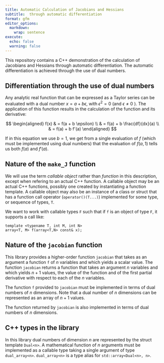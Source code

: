 ```yaml
---
title: Automatic Calculation of Jacobians and Hessians
subtitle:  through automatic differentiation
format: gfm
editor_options:
  markdown:
    wrap: sentence
execute:
  echo: false
  warning: false
---  
```


This repository contains a C++ demonstration of the calculation of Jacobians and Hessians through automatic differentiation.
The automatic differentiation is achieved through the use of dual numbers.

## Differentiation through the use of dual numbers

Any analytic real function that can be expressed as a Taylor series can be evaluated with a dual number $x = a + b \epsilon$, with $\epsilon^2 = 0$ (and $\epsilon \ne 0$ ).
The application of this function results in the calculation of the function and its derivative:

$$
\begin{aligned}
f(x) & = f(a + b \epsilon) \\
     & = f(a) + b \frac{df}{dx}(a) \\
     & = f(a) + b f'(a)
\end{aligned}
$$

If in this equation we use $b=1$, we get from a single evaluation of $f$ (which must be implemented using dual numbers) that the evaluation of $f(a,1)$ tells us both $f(a)$ and $f'(a)$.

## Nature of the `make_J` function

We will use the term *callable object* rather than *function* in this description, except when refering to an actual C++ function.
A callable object may be an actual C++ functions, possibly one created by instantiating a function template.
A callable object may also be an instance of a class or struct that has a function call operator (`operator()(T...)`) implemented for some type, or sequence of types, `T`.

We want to work with callable types `F` such that if `f` is an object of type `F`, it supports a call like:

    template <typename T, int M, int N>
    array<T, M> f(array<T,N> const& x);


## Nature of the `jacobian` function

This library provides a higher-order function `jacobian` that takes as an argument a function `f` of $n$ variables and which yields a scalar value.
The function `jacobian` returns a function that takes an argument $n$ variables and which yields $n+1$ values, the value of the function and of the first partial derivative with respect to each of the $n$ variables.

The function `f` provided to `jacobian` must be implemented in terms of dual numbers of $n$ dimensions.
Note that a dual number of $n$ dimensions can be represented as an array of $n+1$ values.

The function returned by `jacobian` is also implemented in terms of dual numbers of $n$ dimensions.

## C++ types in the library

In this library dual numbers of dimension $n$ are represented by the struct template `Dual<n>`.
A mathematical function of $n$ arguments must be implemented as a callable type taking a single argument of type `dual_array<n>`.
`dual_array<n>` is a type alias for `std::array<Dual<n>, n>`.